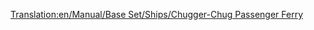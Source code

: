 [[Translation:en/Manual/Base Set/Ships/Chugger-Chug Passenger Ferry]]

{{el/Πλοία|Όνομα=Επιβατηγό Πλοίο Chugger-Chug
|Image=[[File:en/Toylandpassengership.png|Chugger-Chug Passenger Ferry]]
|Κόστος=18.279£ (36.558$)
|Ταχύτητα=32 χλμ/ω (20 μίλια/ω)
|Ετήσια=1.476£ (2.952$)
|Έτος σχεδίασης=1946
|Διάρκεια ζωής=30
|Χωρητικότητα=100 επιβάτες
|Περιγραφή= Το Chugger-Chug είναι το πρώτο επιβατηγό πλοίο διαθέσιμο στον παιχνιδότοπο. Προσφέρεται για αργή μεταφορά επιβατών σε μεγάλες αποστάσεις.
|Πραγματικότητα=Πλασματικό.
}}